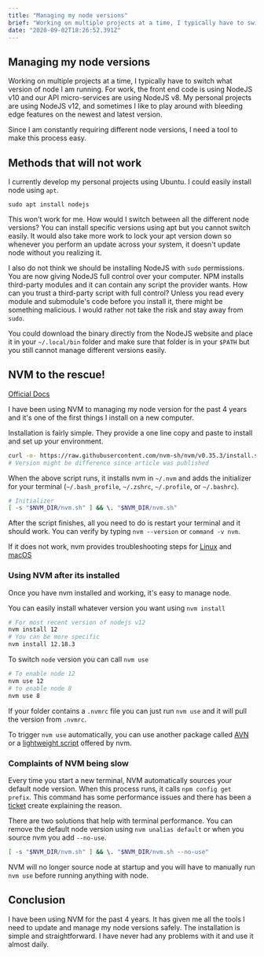 ```yaml
---
title: "Managing my node versions"
brief: "Working on multiple projects at a time, I typically have to switch what version of node I am running. For work, the front end code is using NodeJS v10 and our API micro-services are using NodeJS v8. My personal projects are using NodeJS v12, and some..."
date: "2020-09-02T18:26:52.391Z"
---
```


## Managing my node versions

Working on multiple projects at a time, I typically have to switch what version of node I am running. For work, the front end code is using NodeJS v10 and our API micro-services are using NodeJS v8. My personal projects are using NodeJS v12, and sometimes I like to play around with bleeding edge features on the newest and latest version.

Since I am constantly requiring different node versions, I need a tool to make this process easy.

## Methods that will not work

I currently develop my personal projects using Ubuntu. I could easily install node using `apt`.
```
sudo apt install nodejs
```
This won't work for me. How would I switch between all the different node versions? You can install specific versions using apt but you cannot switch easily. It would also take more work to lock your apt version down so whenever you perform an update across your system, it doesn't update node without you realizing it.

I also do not think we should be installing NodeJS with `sudo` permissions. You are now giving NodeJS full control over your computer. NPM installs third-party modules and it can contain any script the provider wants. How can you trust a third-party script with full control? Unless you read every module and submodule's code before you install it, there might be something malicious. I would rather not take the risk and stay away from `sudo`.

You could download the binary directly from the NodeJS website and place it in your `~/.local/bin` folder and make sure that folder is in your `$PATH` but you still cannot manage different versions easily.

## NVM to the rescue!

[Official Docs](https://github.com/nvm-sh/nvm/blob/master/README.md)

I have been using NVM to managing my node version for the past 4 years and it's one of the first things I install on a new computer.

Installation is fairly simple. They provide a one line copy and paste to install and set up your environment.
```bash
curl -o- https://raw.githubusercontent.com/nvm-sh/nvm/v0.35.3/install.sh | bash
# Version might be difference since article was published
```

When the above script runs, it installs nvm in `~/.nvm` and adds the initializer for your terminal (`~/.bash_profile`, `~/.zshrc`, `~/.profile`, or `~/.bashrc`).
```bash
# Initializer
[ -s "$NVM_DIR/nvm.sh" ] && \. "$NVM_DIR/nvm.sh"
```
After the script finishes, all you need to do is restart your terminal and it should work. You can verify by typing `nvm --version` or `command -v nvm`.

If it does not work, nvm provides troubleshooting steps for [Linux](https://github.com/nvm-sh/nvm/blob/master/README.md#troubleshooting-on-linux) and [macOS](https://github.com/nvm-sh/nvm/blob/master/README.md#troubleshooting-on-macos)

### Using NVM after its installed

Once you have nvm installed and working, it's easy to manage node.

You can easily install whatever version you want using `nvm install`
```bash
# For most recent version of nodejs v12
nvm install 12
# You can be more specific
nvm install 12.18.3
```

To switch `node` version you can call `nvm use`
```bash
# To enable node 12
nvm use 12
# to enable node 8
nvm use 8
```

If your folder contains a `.nvmrc` file you can just run `nvm use` and it will pull the version from `.nvmrc`.

To trigger `nvm use` automatically, you can use another package called [AVN](https://github.com/wbyoung/avn) or a [lightweight script](https://github.com/nvm-sh/nvm/blob/master/README.md#automatically-call-nvm-use) offered by nvm.

### Complaints of NVM being slow

Every time you start a new terminal, NVM automatically sources your default node version. When this process runs, it calls `npm config get prefix`. This command has some performance issues and there has been a [ticket](https://github.com/nvm-sh/nvm/issues/2212) create explaining the reason.

There are two solutions that help with terminal performance. You can remove the default node version using `nvm unalias default` or when you source nvm you add `--no-use`.
```bash
[ -s "$NVM_DIR/nvm.sh" ] && \. "$NVM_DIR/nvm.sh --no-use"
```
NVM will no longer source node at startup and you will have to manually run `nvm use` before running anything with node.

## Conclusion

I have been using NVM for the past 4 years. It has given me all the tools I need to update and manage my node versions safely. The installation is simple and straightforward. I have never had any problems with it and use it almost daily.
